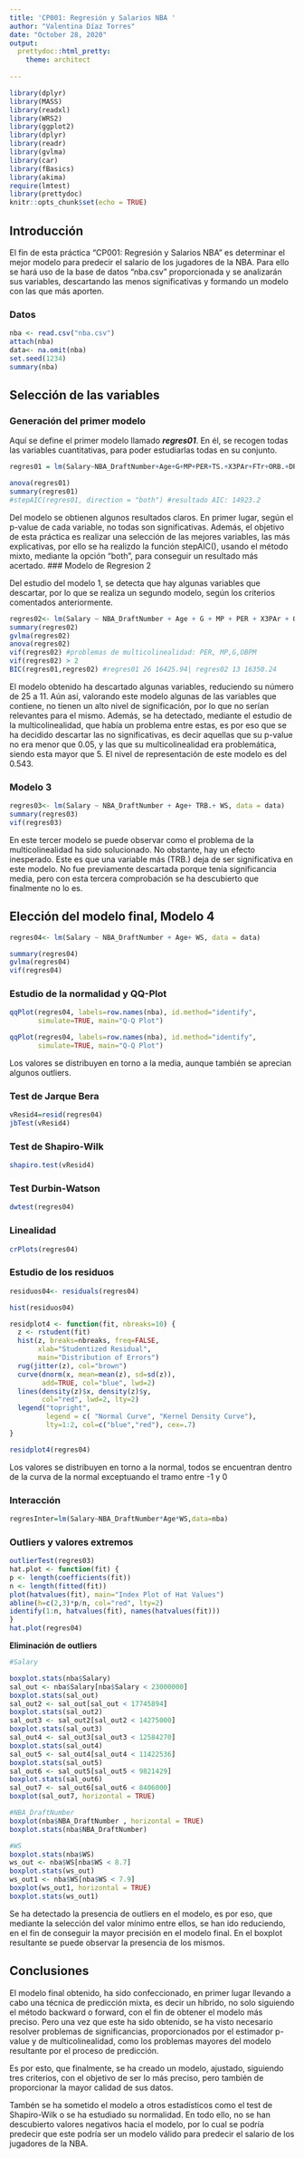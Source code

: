 ```yaml
---
title: 'CP001: Regresión y Salarios NBA '
author: "Valentina Díaz Torres"
date: "October 28, 2020"
output:
  prettydoc::html_pretty:
    theme: architect
    
---
```


```r
library(dplyr)
library(MASS)
library(readxl)
library(WRS2)
library(ggplot2)
library(dplyr)
library(readr)
library(gvlma)
library(car)
library(fBasics)
library(akima)
require(lmtest)
library(prettydoc)
knitr::opts_chunk$set(echo = TRUE)
```

## Introducción

El fin de esta práctica "CP001: Regresión y Salarios NBA" es determinar el mejor modelo para predecir el salario de los jugadores de la NBA. Para ello se hará uso de la base de datos "nba.csv" proporcionada y se analizarán sus variables, descartando las menos significativas y formando un modelo con las que más aporten.




### Datos

```r

nba <- read.csv("nba.csv")
attach(nba)
data<- na.omit(nba)
set.seed(1234)
summary(nba)

```
## Selección de las variables

### Generación del primer modelo

Aquí se define el primer modelo llamado ***regres01***. En él, se recogen todas las variables cuantitativas, para poder estudiarlas todas en su conjunto.

```r

regres01 = lm(Salary~NBA_DraftNumber+Age+G+MP+PER+TS.+X3PAr+FTr+ORB.+DRB.+TRB.+AST.+STL.+BLK.+TOV.+USG.+OWS+DWS+WS+WS.48+OBPM+DBPM+BPM+VORP,data)

anova(regres01)
summary(regres01)
#stepAIC(regres01, direction = "both") #resultado AIC: 14923.2


```
Del modelo se obtienen algunos resultados claros. En primer lugar, según el p-value de cada variable, no todas son significativas. Además, el objetivo de esta práctica es realizar una selección de las mejores variables, las más explicativas, por ello se ha realizdo la función stepAIC(), usando el método mixto, mediante la opción "both", para conseguir un resultado más acertado.
### Modelo de Regresion 2

Del estudio del modelo 1, se detecta que hay algunas variables que descartar, por lo que se realiza un segundo modelo, según los criterios comentados anteriormente.

```r
regres02<- lm(Salary ~ NBA_DraftNumber + Age + G + MP + PER + X3PAr + ORB. + TRB. + USG. + WS + OBPM, data = data)
summary(regres02)
gvlma(regres02)
anova(regres02)
vif(regres02) #problemas de multicolinealidad: PER, MP,G,OBPM
vif(regres02) > 2
BIC(regres01,regres02) #regres01 26 16425.94| regres02 13 16350.24


```
El modelo obtenido ha descartado algunas variables, reduciendo su número de 25 a 11. Aún así, valorando este modelo algunas de las variables que contiene, no tienen un alto nivel de significación, por lo que no serían relevantes para el mismo. Además, se ha detectado, mediante el estudio de la multicolinealidad, que había un problema entre estas, es por eso que se ha decidido descartar las no significativas, es decir aquellas que su p-value no era menor que 0.05, y las que su multicolinealidad era problemática, siendo esta mayor que 5. El nivel de representación de este modelo es del 0.543.

### Modelo 3
```r

regres03<- lm(Salary ~ NBA_DraftNumber + Age+ TRB.+ WS, data = data)
summary(regres03) 
vif(regres03) 

```

En este tercer modelo se puede observar como el problema de la multicolinealidad ha sido solucionado. No obstante, hay un efecto inesperado. Este es que una variable más (TRB.) deja de ser significativa en este modelo. No fue previamente descartada porque tenía significancia media, pero con esta tercera comprobación se ha descubierto que finalmente no lo es.

## Elección del modelo final, Modelo 4


```r
regres04<- lm(Salary ~ NBA_DraftNumber + Age+ WS, data = data)

summary(regres04) 
gvlma(regres04)
vif(regres04) 


```

### Estudio de la normalidad y QQ-Plot
```r

qqPlot(regres04, labels=row.names(nba), id.method="identify", 
       simulate=TRUE, main="Q-Q Plot")

qqPlot(regres04, labels=row.names(nba), id.method="identify",
       simulate=TRUE, main="Q-Q Plot")

```
Los valores se distribuyen en torno a la media, aunque también se aprecian algunos outliers.

### Test de Jarque Bera

```r
vResid4=resid(regres04)
jbTest(vResid4)

```
### Test de Shapiro-Wilk

```r
shapiro.test(vResid4)
```
### Test Durbin-Watson

```r

dwtest(regres04) 

```
### Linealidad

```r
crPlots(regres04)
```
### Estudio de los residuos

```r

residuos04<- residuals(regres04)

hist(residuos04)

residplot4 <- function(fit, nbreaks=10) {
  z <- rstudent(fit)
  hist(z, breaks=nbreaks, freq=FALSE,
       xlab="Studentized Residual",
       main="Distribution of Errors")
  rug(jitter(z), col="brown")
  curve(dnorm(x, mean=mean(z), sd=sd(z)),
        add=TRUE, col="blue", lwd=2)
  lines(density(z)$x, density(z)$y,
        col="red", lwd=2, lty=2)
  legend("topright",
         legend = c( "Normal Curve", "Kernel Density Curve"),
         lty=1:2, col=c("blue","red"), cex=.7)
}

residplot4(regres04)   

```
Los valores se distribuyen en torno a la normal, todos se encuentran dentro de la curva de la normal exceptuando el tramo entre -1 y 0

### Interacción

```r
regresInter=lm(Salary~NBA_DraftNumber*Age*WS,data=nba) 

```

### Outliers y valores extremos

```r
outlierTest(regres03)
hat.plot <- function(fit) {
p <- length(coefficients(fit))
n <- length(fitted(fit))
plot(hatvalues(fit), main="Index Plot of Hat Values")
abline(h=c(2,3)*p/n, col="red", lty=2)
identify(1:n, hatvalues(fit), names(hatvalues(fit)))
}
hat.plot(regres04)


```


__Eliminación de outliers__

```r
#Salary

boxplot.stats(nba$Salary)
sal_out <- nba$Salary[nba$Salary < 23000000]
boxplot.stats(sal_out)
sal_out2 <- sal_out[sal_out < 17745894]
boxplot.stats(sal_out2) 
sal_out3 <- sal_out2[sal_out2 < 14275000]
boxplot.stats(sal_out3)
sal_out4 <- sal_out3[sal_out3 < 12584270]
boxplot.stats(sal_out4) 
sal_out5 <- sal_out4[sal_out4 < 11422536]
boxplot.stats(sal_out5)  
sal_out6 <- sal_out5[sal_out5 < 9821429]
boxplot.stats(sal_out6)   
sal_out7 <- sal_out6[sal_out6 < 8406000]
boxplot(sal_out7, horizontal = TRUE)

#NBA_DraftNumber
boxplot(nba$NBA_DraftNumber , horizontal = TRUE)
boxplot.stats(nba$NBA_DraftNumber)

#WS
boxplot.stats(nba$WS)
ws_out <- nba$WS[nba$WS < 8.7]
boxplot.stats(ws_out)
ws_out1 <- nba$WS[nba$WS < 7.9]
boxplot(ws_out1, horizontal = TRUE)
boxplot.stats(ws_out1)


```
Se ha detectado la presencia de outliers en el modelo, es por eso, que mediante la selección del valor mínimo entre ellos, se han ido reduciendo, en el fin de conseguir la mayor precisión en el modelo final. En el boxplot resultante se puede observar la presencia de los mismos.

## Conclusiones

El modelo final obtenido, ha sido confeccionado, en primer lugar llevando a cabo una técnica de predicción mixta, es decir un híbrido, no solo siguiendo el método backward o forward, con el fin de obtener el modelo más preciso. Pero una vez que este ha sido obtenido, se ha visto necesario resolver problemas de significancias, proporcionados por el estimador p-value y de multicolinealidad, como los problemas mayores del modelo resultante por el proceso de predicción.

Es por esto, que finalmente, se ha creado un modelo, ajustado, siguiendo tres criterios, con el objetivo de ser lo más preciso, pero también de proporcionar la mayor calidad de sus datos. 

Tambén se ha sometido el modelo a otros estadísticos como el test de Shapiro-Wilk o se ha estudiado su normalidad. En todo ello, no se han descubierto valores negativos hacia el modelo, por lo cual se podría predecir que este podría ser un modelo válido para predecir el salario de los jugadores de la NBA. 

